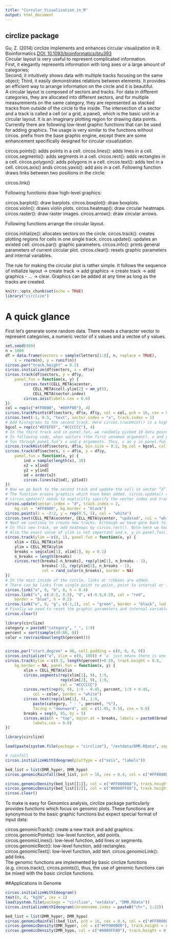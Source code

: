```yaml
---
title: "Circular_Visualization_in_R"
output: html_document
---
```

## circlize package
Gu, Z. (2014) circlize implements and enhances circular visualization in R. Bioinformatics.[DOI: 10.1093/bioinformatics/btu393](https://academic.oup.com/bioinformatics/article/30/19/2811/2422259)  
Circular layout is very useful to represent complicated information.  
First, it elegantly represents information with long axes or a large amount of categories;  
Second, it intuitively shows data with multiple tracks focusing on the same object;   Third, it easily demonstrates relations between elements. It provides an efficient way to arrange information on the circle and it is beautiful.   
A circular layout is composed of sectors and tracks. For data in different categories, they are allocated into different sectors, and for multiple measurements on the same category, they are represented as stacked tracks from outside of the circle to the inside. The intersection of a sector and a track is called a cell (or a grid, a panel), which is the basic unit in a circular layout. It is an imaginary plotting region for drawing data points.  
Currently there are following low-level graphic functions that can be used for adding graphics. The usage is very similar to the functions without circos. prefix from the base graphic engine, except there are some enhancement specifically designed for circular visualization.
  
circos.points(): adds points in a cell.
circos.lines(): adds lines in a cell.
circos.segments(): adds segments in a cell.
circos.rect(): adds rectangles in a cell.
circos.polygon(): adds polygons in a cell.
circos.text(): adds text in a cell.
circos.axis() ands circos.yaxis(): add axis in a cell.
Following function draws links between two positions in the circle:
  
circos.link()
  
Following functions draw high-level graphics:
  
circos.barplot(): draw barplots.
circos.boxplot(): draw boxplots.
circos.violin(): draws violin plots.
circos.heatmap(): draw circular heatmaps.
circos.raster(): draw raster images.
circos.arrow(): draw circular arrows.
  
Following functions arrange the circular layout.
  
circos.initialize(): allocates sectors on the circle.
circos.track(): creates plotting regions for cells in one single track.
circos.update(): updates an existed cell.
circos.par(): graphic parameters.
circos.info(): prints general parameters of current circular plot.
circos.clear(): resets graphic parameters and internal variables.
  
The rule for making the circular plot is rather simple. It follows the sequence of initialize layout -> create track -> add graphics -> create track -> add graphics - ... -> clear. Graphics can be added at any time as long as the tracks are created.
  
```r

knitr::opts_chunk$set(echo = TRUE)
library("circlize")
```
# A quick glance
First let’s generate some random data. There needs a character vector to represent categories, a numeric vector of x values and a vectoe of y values.
```r
set.seed(999)
n = 1000
df = data.frame(sectors = sample(letters[1:8], n, replace = TRUE),
    x = rnorm(n), y = runif(n))
circos.par("track.height" = 0.2)
circos.initialize(df$sectors, x = df$x)
circos.track(df$sectors, y = df$y,
    panel.fun = function(x, y) {
        circos.text(CELL_META$xcenter, 
            CELL_META$cell.ylim[2] + mm_y(5), 
            CELL_META$sector.index)
        circos.axis(labels.cex = 0.6)
})
col = rep(c("#FF0000", "#00FF00"), 4)
circos.trackPoints(df$sectors, df$x, df$y, col = col, pch = 16, cex = 0.5)
circos.text(-1, 0.5, "text", sector.index = "a", track.index = 1)
# Add histograms to the second track. Here circos.trackHist() is a high-level function which means it creates a new track.
bgcol = rep(c("#EFEFEF", "#CCCCCC"), 4)
# In the third track and in panel.fun, we randomly picked 10 data points in each cell, sort them by x-values and connect them with lines.
# In following code, when sectors (the first unnamed argument), x and y arguments are set in circos.track(), x values and y values are split by df$sectors and corresponding subset of x and y values are sent to panel.
# fun through panel.fun’s x and y arguments. Thus, x an y in panel.fun are exactly the values in the “current” cell.
circos.trackHist(df$sectors, df$x, bin.size = 0.2, bg.col = bgcol, col = NA)
circos.track(df$sectors, x = df$x, y = df$y,
    panel.fun = function(x, y) {
        ind = sample(length(x), 10)
        x2 = x[ind]
        y2 = y[ind]
        od = order(x2)
        circos.lines(x2[od], y2[od])
})
# Now we go back to the second track and update the cell in sector “d”. This is done by circos.updatePlotRegion() or the short version circos.update().
# The function erases graphics which have been added. circos.update() can not modify the xlim and ylim of the cell as well as other settings related to the position of the cell.
# circos.update() needs to explicitly specify the sector index and track index unless the “current” cell is what you want to update.
circos.update(sector.index = "d", track.index = 2, 
    bg.col = "#FF8080", bg.border = "black")
circos.points(x = -2:2, y = rep(0.5, 5), col = "white")
circos.text(CELL_META$xcenter, CELL_META$ycenter, "updated", col = "white")
# Next we continue to create new tracks. Although we have gone back to the second track, when creating a new track, the new track is still created after the track which is most inside.
# In this new track, we add heatmaps by circos.rect(). Note here we haven’t set the input data, while simply set ylim argument because heatmaps just fill the whole cell from the most left to right and from bottom to top.
# Also the exact value of ylim is not important and x, y in panel.fun() are not used (actually they are both NULL).
circos.track(ylim = c(0, 1), panel.fun = function(x, y) {
    xlim = CELL_META$xlim
    ylim = CELL_META$ylim
    breaks = seq(xlim[1], xlim[2], by = 0.1)
    n_breaks = length(breaks)
    circos.rect(breaks[-n_breaks], rep(ylim[1], n_breaks - 1),
                breaks[-1], rep(ylim[2], n_breaks - 1),
                col = rand_color(n_breaks), border = NA)
})
# In the most inside of the circle, links or ribbons are added.
# There can be links from single point to point, point to interval or interval to interval. Section 3.11 gives detailed usage of links.
circos.link("a", 0, "b", 0, h = 0.4)
circos.link("c", c(-0.5, 0.5), "d", c(-0.5,0.5), col = "red",
    border = "blue", h = 0.2)
circos.link("e", 0, "g", c(-1,1), col = "green", border = "black", lwd = 2, lty = 2)
# Finally we need to reset the graphic parameters and internal variables, so that it will not mess up your next plot.
circos.clear()
```
```r
library(circlize)
category = paste0("category", "_", 1:9)
percent = sort(sample(40:80, 9))
color = rev(rainbow(length(percent)))


circos.par("start.degree" = 90, cell.padding = c(0, 0, 0, 0))
circos.initialize("a", xlim = c(0, 100)) # 'a` just means there is one sector
circos.track(ylim = c(0.5, length(percent)+0.5), track.height = 0.8, 
    bg.border = NA, panel.fun = function(x, y) {
        xlim = CELL_META$xlim
        circos.segments(rep(xlim[1], 9), 1:9,
                        rep(xlim[2], 9), 1:9,
                        col = "#CCCCCC")
        circos.rect(rep(0, 9), 1:9 - 0.45, percent, 1:9 + 0.45,
            col = color, border = "white")
        circos.text(rep(xlim[1], 9), 1:9, 
            paste(category, " - ", percent, "%"), 
            facing = "downward", adj = c(1.05, 0.5), cex = 0.8) 
        breaks = seq(0, 85, by = 5)
        circos.axis(h = "top", major.at = breaks, labels = paste0(breaks, "%"), 
            labels.cex = 0.6)
})
```
```r
library(circlize)

load(paste(system.file(package = "circlize"), "/extdata/DMR.RData", sep=""))

# rainfall
circos.initializeWithIdeogram(plotType = c("axis", "labels"))

bed_list = list(DMR_hyper, DMR_hypo)
circos.genomicRainfall(bed_list, pch = 16, cex = 0.4, col = c("#FF000080", "#0000FF80"))

circos.genomicDensity(bed_list[[1]], col = c("#FF000080"), track.height = 0.1)
circos.genomicDensity(bed_list[[2]], col = c("#0000FF80"), track.height = 0.1)
circos.clear()
```
To make is easy for Genomics analysis, circlize package particularly provides functions which focus on genomic plots. These functions are synonymous to the basic graphic functions but expect special format of input data:
  
circos.genomicTrack(): create a new track and add graphics.
circos.genomicPoints(): low-level function, add points.
circos.genomicLines(): low-level function, add lines or segments.
circos.genomicRect(): low-level function, add rectangles.
circos.genomicText(): low-level function, add text.
circos.genomicLink(): add links.  
The genomic functions are implemented by basic circlize functions (e.g. circos.track(), circos.points()), thus, the use of genomic functions can be mixed with the basic circlize functions.

##Applications in Genome  
```r
circos.initializeWithIdeogram()
text(0, 0, "hg38", cex = 1)
load(system.file(package = "circlize", "extdata", "DMR.RData"))
circos.initializeWithIdeogram(chromosome.index = paste0("chr", 1:22))

bed_list = list(DMR_hyper, DMR_hypo)
circos.genomicRainfall(bed_list, pch = 16, cex = 0.4, col = c("#FF000080", "#0000FF80"))
circos.genomicDensity(DMR_hyper, col = c("#FF000080"), track.height = 0.1)
circos.genomicDensity(DMR_hypo, col = c("#0000FF80"), track.height = 0.1)
```
